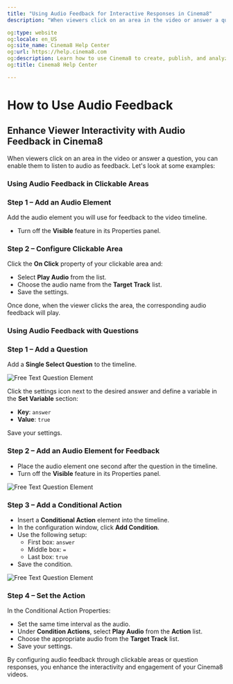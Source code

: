 ---
title: "Using Audio Feedback for Interactive Responses in Cinema8"
description: "When viewers click on an area in the video or answer a question, you can enable them to listen to audio as feedback. Let's look at some examples:"

og:type: website
og:locale: en_US
og:site_name: Cinema8 Help Center
og:url: https://help.cinema8.com
og:description: Learn how to use Cinema8 to create, publish, and analyze interactive videos.
og:title: Cinema8 Help Center

---


# How to Use Audio Feedback

## Enhance Viewer Interactivity with Audio Feedback in Cinema8

When viewers click on an area in the video or answer a question, you can enable them to listen to audio as feedback. Let's look at some examples:

### Using Audio Feedback in Clickable Areas

<Steps>

### Step 1 – Add an Audio Element
Add the audio element you will use for feedback to the video timeline.

- Turn off the **Visible** feature in its Properties panel.

### Step 2 – Configure Clickable Area
Click the **On Click** property of your clickable area and:

- Select **Play Audio** from the list.
- Choose the audio name from the **Target Track** list.
- Save the settings.

Once done, when the viewer clicks the area, the corresponding audio feedback will play.

</Steps>

### Using Audio Feedback with Questions

<Steps>

### Step 1 – Add a Question
Add a **Single Select Question** to the timeline.

![Free Text Question Element](/screenshot/questions/audioFeedback1.webp)

Click the settings icon next to the desired answer and define a variable in the **Set Variable** section:

- **Key**: `answer`
- **Value**: `true`

Save your settings.

### Step 2 – Add an Audio Element for Feedback

- Place the audio element one second after the question in the timeline.
- Turn off the **Visible** feature in its Properties panel.

![Free Text Question Element](/screenshot/questions/audioFeedback2.webp)

### Step 3 – Add a Conditional Action

- Insert a **Conditional Action** element into the timeline.
- In the configuration window, click **Add Condition**.
- Use the following setup:
  - First box: `answer`
  - Middle box: `=`
  - Last box: `true`
- Save the condition.

![Free Text Question Element](/screenshot/questions/audioFeedback3.webp)

### Step 4 – Set the Action

In the Conditional Action Properties:

- Set the same time interval as the audio.
- Under **Condition Actions**, select **Play Audio** from the **Action** list.
- Choose the appropriate audio from the **Target Track** list.
- Save your settings.

</Steps>

<Callout type="info">
By configuring audio feedback through clickable areas or question responses, you enhance the interactivity and engagement of your Cinema8 videos.
</Callout>
